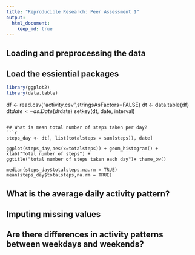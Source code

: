 ```yaml
---
title: "Reproducible Research: Peer Assessment 1"
output: 
  html_document:
    keep_md: true
---
```



## Loading and preprocessing the data
## Load the essiential packages
```r
library(ggplot2)
library(data.table)
```
df <- read.csv("activity.csv",stringsAsFactors=FALSE)
dt <- data.table(df)
dt$date <- as.Date(dt$date)
setkey(dt, date, interval)
```

## What is mean total number of steps taken per day?
```r
steps_day <- dt[, list(totalsteps = sum(steps)), date]

ggplot(steps_day,aes(x=totalsteps)) + geom_histogram() +  
xlab("Total number of steps") +
ggtitle("total number of steps taken each day")+ theme_bw()

median(steps_day$totalsteps,na.rm = TRUE)
mean(steps_day$totalsteps,na.rm = TRUE)
```


## What is the average daily activity pattern?



## Imputing missing values



## Are there differences in activity patterns between weekdays and weekends?

